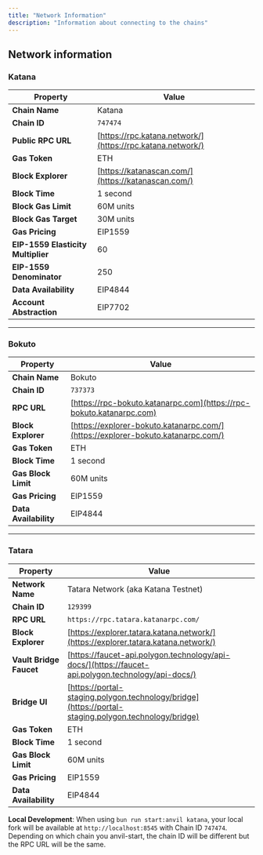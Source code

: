 ```yaml
---
title: "Network Information"
description: "Information about connecting to the chains"
---
```


## Network information

### Katana

| Property                        | Value                                         |
|----------------------------------|-----------------------------------------------|
| **Chain Name**                   | Katana                                        |
| **Chain ID**                     | `747474`                                      |
| **Public RPC URL**               | [https://rpc.katana.network/](https://rpc.katana.network/) |
| **Gas Token**                    | ETH                                           |
| **Block Explorer**               | [https://katanascan.com/](https://katanascan.com/) |
| **Block Time**                   | 1 second                                      |
| **Block Gas Limit**              | 60M units                                     |
| **Block Gas Target**             | 30M units                                     |
| **Gas Pricing**                  | EIP1559                                       |
| **EIP-1559 Elasticity Multiplier** | 60                                          |
| **EIP-1559 Denominator**         | 250                                           |
| **Data Availability**            | EIP4844                                       |
| **Account Abstraction**          | EIP7702                                       |

---

### Bokuto

| Property         | Value                                              |
|------------------|----------------------------------------------------|
| **Chain Name**   | Bokuto                                             |
| **Chain ID**     | `737373`                                           |
| **RPC URL**      | [https://rpc-bokuto.katanarpc.com](https://rpc-bokuto.katanarpc.com) |
| **Block Explorer**      | [https://explorer-bokuto.katanarpc.com/](https://explorer-bokuto.katanarpc.com/) |
| **Gas Token**           | ETH                                                                   |
| **Block Time**          | 1 second                                                              |
| **Gas Block Limit**     | 60M units                                                             |
| **Gas Pricing**         | EIP1559                                                               |
| **Data Availability**   | EIP4844                                                               |

---

### Tatara

| Property                | Value                                                                 |
|-------------------------|-----------------------------------------------------------------------|
| **Network Name**        | Tatara Network (aka Katana Testnet)                                   |
| **Chain ID**            | `129399`                                                              |
| **RPC URL**             | `https://rpc.tatara.katanarpc.com/`                           |
| **Block Explorer**      | [https://explorer.tatara.katana.network/](https://explorer.tatara.katana.network/) |
| **Vault Bridge Faucet** | [https://faucet-api.polygon.technology/api-docs/](https://faucet-api.polygon.technology/api-docs/) |
| **Bridge UI**           | [https://portal-staging.polygon.technology/bridge](https://portal-staging.polygon.technology/bridge) |
| **Gas Token**           | ETH                                                                   |
| **Block Time**          | 1 second                                                              |
| **Gas Block Limit**     | 60M units                                                             |
| **Gas Pricing**         | EIP1559                                                               |
| **Data Availability**   | EIP4844                                                               |

<Info> **Local Development**: When using `bun run start:anvil katana`, your
local fork will be available at `http://localhost:8545` with Chain ID `747474`.
Depending on which chain you anvil-start, the chain ID will be different but the
RPC URL will be the same. </Info>
